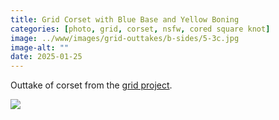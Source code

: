 ```yaml
---
title: Grid Corset with Blue Base and Yellow Boning
categories: [photo, grid, corset, nsfw, cored square knot]
image: ../www/images/grid-outtakes/b-sides/5-3c.jpg
image-alt: ""
date: 2025-01-25
---
```


Outtake of corset from the [grid project](/posts/2025-01-27_grid-project.html).

![](../www/images/grid-outtakes/b-sides/5-3c.jpg)

